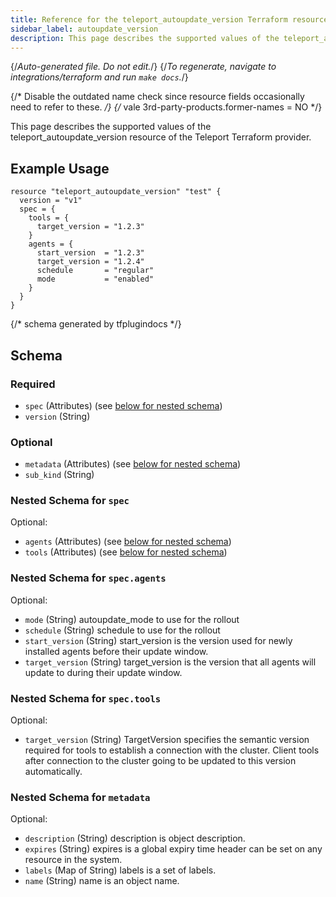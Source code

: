 ```yaml
---
title: Reference for the teleport_autoupdate_version Terraform resource
sidebar_label: autoupdate_version
description: This page describes the supported values of the teleport_autoupdate_version resource of the Teleport Terraform provider.
---
```


{/*Auto-generated file. Do not edit.*/}
{/*To regenerate, navigate to integrations/terraform and run `make docs`.*/}

{/* Disable the outdated name check since resource fields occasionally need
to refer to these. */}
{/* vale 3rd-party-products.former-names = NO */}

This page describes the supported values of the teleport_autoupdate_version resource of the Teleport Terraform provider.




## Example Usage

```hcl
resource "teleport_autoupdate_version" "test" {
  version = "v1"
  spec = {
    tools = {
      target_version = "1.2.3"
    }
    agents = {
      start_version  = "1.2.3"
      target_version = "1.2.4"
      schedule       = "regular"
      mode           = "enabled"
    }
  }
}
```

{/*  schema generated by tfplugindocs */}
## Schema

### Required

- `spec` (Attributes) (see [below for nested schema](#nested-schema-for-spec))
- `version` (String)

### Optional

- `metadata` (Attributes) (see [below for nested schema](#nested-schema-for-metadata))
- `sub_kind` (String)

### Nested Schema for `spec`

Optional:

- `agents` (Attributes) (see [below for nested schema](#nested-schema-for-specagents))
- `tools` (Attributes) (see [below for nested schema](#nested-schema-for-spectools))

### Nested Schema for `spec.agents`

Optional:

- `mode` (String) autoupdate_mode to use for the rollout
- `schedule` (String) schedule to use for the rollout
- `start_version` (String) start_version is the version used for newly installed agents before their update window.
- `target_version` (String) target_version is the version that all agents will update to during their update window.


### Nested Schema for `spec.tools`

Optional:

- `target_version` (String) TargetVersion specifies the semantic version required for tools to establish a connection with the cluster. Client tools after connection to the cluster going to be updated to this version automatically.



### Nested Schema for `metadata`

Optional:

- `description` (String) description is object description.
- `expires` (String) expires is a global expiry time header can be set on any resource in the system.
- `labels` (Map of String) labels is a set of labels.
- `name` (String) name is an object name.

